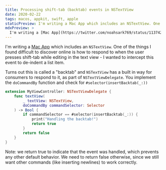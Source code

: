 ```yaml
---
title: Processing shift-tab (backtab) events in NSTextView
date: 2020-02-22
tags: macos, appkit, swift, apple
staticPreview: I'm writing a Mac App which includes an NSTextView. One of the things I found difficult to discover online is how to respond to when the user presses shift-tab while editing in the text view - I wanted to intercept this event to de-indent a list item...
mdxPreview: >
  I'm writing a [Mac App](https://twitter.com/noahsark769/status/1137425513402658816?s=20) which includes an `NSTextView`. One of the things I found difficult to discover online is how to respond to when the user presses shift-tab while editing in the text view - I wanted to intercept this event to de-indent a list item...
---
```

I'm writing a [Mac App](https://twitter.com/noahsark769/status/1137425513402658816?s=20) which includes an `NSTextView`. One of the things I found difficult to discover online is how to respond to when the user presses shift-tab while editing in the text view - I wanted to intercept this event to de-indent a list item.

Turns out this is called a "backtab" and `NSTextView` has a built in way for consumers to respond to it, as part of `NSTextViewDelegate`. You implement the `doCommandBy` function and check for `#selector(insertBacktab(_:))`

```swift
extension MyViewController: NSTextViewDelegate {
    func textView(
        _ textView: NSTextView,
        doCommandBy commandSelector: Selector
    ) -> Bool {
        if commandSelector == #selector(insertBacktab(_:)) {
            print("Handling the backtab!")
            return true
        }
        return false
    }
}
```

Note: we return true to indicate that the event was handled, which prevents any other default behavior. We need to return false otherwise, since we still want other commands (like inserting newlines) to work correctly.